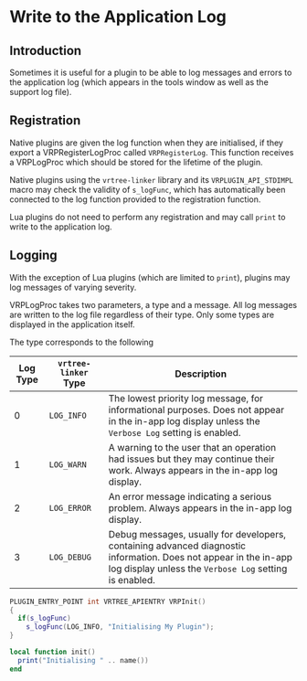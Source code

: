 
# Write to the Application Log

## Introduction

Sometimes it is useful for a plugin to be able to log messages and errors to the application log (which appears in the tools window as well as the support log file).

## Registration

Native plugins are given the log function when they are initialised, if they export a VRPRegisterLogProc called `VRPRegisterLog`. This function receives a VRPLogProc which should be stored for the lifetime of the plugin.

Native plugins using the `vrtree-linker` library and its `VRPLUGIN_API_STDIMPL` macro may check the validity of `s_logFunc`, which has automatically been connected to the log function provided to the registration function.

Lua plugins do not need to perform any registration and may call `print` to write to the application log.

## Logging

With the exception of Lua plugins (which are limited to `print`), plugins may log messages of varying severity.

VRPLogProc takes two parameters, a type and a message. All log messages are written to the log file regardless of their type. Only some types are displayed in the application itself.

The type corresponds to the following

| Log Type | `vrtree-linker` Type | Description                              |
| -------- | -------------------- | ---------------------------------------- |
| 0        | `LOG_INFO`           | The lowest priority log message, for informational purposes. Does not appear in the in-app log display unless the `Verbose Log` setting is enabled. |
| 1        | `LOG_WARN`           | A warning to the user that an operation had issues but they may continue their work. Always appears in the in-app log display. |
| 2        | `LOG_ERROR`          | An error message indicating a serious problem. Always appears in the in-app log display. |
| 3        | `LOG_DEBUG`          | Debug messages, usually for developers, containing advanced diagnostic information. Does not appear in the in-app log display unless the `Verbose Log` setting is enabled. |

<Tabs>
<TabItem value="cpp" label="C++">

```cpp
PLUGIN_ENTRY_POINT int VRTREE_APIENTRY VRPInit()
{
  if(s_logFunc)
    s_logFunc(LOG_INFO, "Initialising My Plugin");
}
```

</TabItem>
<TabItem value="lua" label="Lua">

```lua
local function init()
  print("Initialising " .. name())
end
```

</TabItem>
</Tabs>
